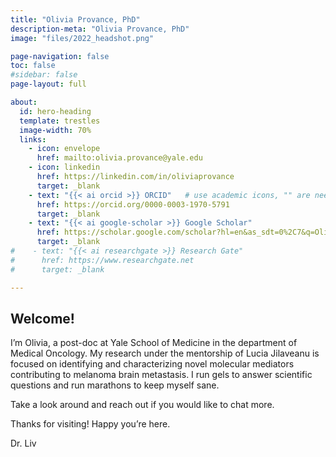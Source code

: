 ```yaml
---
title: "Olivia Provance, PhD"
description-meta: "Olivia Provance, PhD"
image: "files/2022_headshot.png"

page-navigation: false
toc: false
#sidebar: false
page-layout: full

about:
  id: hero-heading
  template: trestles
  image-width: 70%
  links:
    - icon: envelope
      href: mailto:olivia.provance@yale.edu 
    - icon: linkedin
      href: https://linkedin.com/in/oliviaprovance
      target: _blank
    - text: "{{< ai orcid >}} ORCID"   # use academic icons, "" are needed, you also need to install the fontawesome extension
      href: https://orcid.org/0000-0003-1970-5791 
      target: _blank
    - text: "{{< ai google-scholar >}} Google Scholar"
      href: https://scholar.google.com/scholar?hl=en&as_sdt=0%2C7&q=Olivia+provance&btnG=
      target: _blank
#    - text: "{{< ai researchgate >}} Research Gate"
#      href: https://www.researchgate.net
#      target: _blank

---
```


:::{#hero-heading}

## Welcome!

I’m Olivia, a post-doc at Yale School of Medicine in the department of Medical Oncology. My research under the mentorship of Lucia Jilaveanu is focused on identifying and characterizing novel molecular mediators contributing to melanoma brain metastasis. I run gels to answer scientific questions and run marathons to keep myself sane.

Take a look around and reach out if you would like to chat more.

Thanks for visiting! Happy you're here.

Dr. Liv

:::

